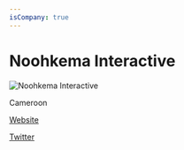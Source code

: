```yaml
---
isCompany: true
---
```


# Noohkema Interactive

![Noohkema Interactive](https://pbs.twimg.com/profile_images/378800000029634324/ffdf3dfbb9898e6471e6bff17c4a80a3_400x400.jpeg)

<Location>

Cameroon

</Location>

<Website>

[Website](http://noohkema.com)

[Twitter](https://twitter.com/Noohkema)

</Website>
